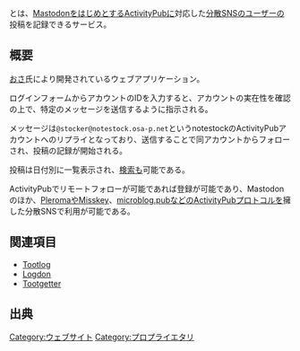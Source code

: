 {{小文字}}
{{Infobox software
| Name = {{Ruby|notestock|ノートストック}}
| Image = [[File:Notestok-logo.svg|200px|Notestock]]
| Developer = [[おさ]]
| Launch = 2018年7月14日<ref>https://mstdn.nere9.help/@osapon/100371333158361040</ref>
| SourceCode = [[プロプライエタリ]]
| Web = https://notestock.osa-p.net/
}}{{Ruby|'''notestock'''|ノートストック}}とは、[[Mastodon]]をはじめとする[[ActivityPub]]に対応した[[分散SNS]]のユーザーの投稿を記録できるサービス。

== 概要 ==
[[おさ]]氏により開発されているウェブアプリケーション。

ログインフォームからアカウントのIDを入力すると、アカウントの実在性を確認の上で、特定のメッセージを送信するように指示される。

メッセージは<code>@stocker@notestock.osa-p.net</code>というnotestockのActivityPubアカウントへのリプライとなっており、送信することで同アカウントからフォローされ、投稿の記録が開始される。

投稿は日付別に一覧表示され、[[検索]]も可能である。

ActivityPubでリモートフォローが可能であれば登録が可能であり、Mastodonのほか、[[Pleroma]]や[[Misskey]]、[[microblog.pub]]などのActivityPubプロトコルを擁した分散SNSで利用が可能である。

== 関連項目 ==
* [[Tootlog]]
* [[Logdon]]
* [[Tootgetter]]

== 出典 ==
<references />

[[Category:ウェブサイト]]
[[Category:プロプライエタリ]]